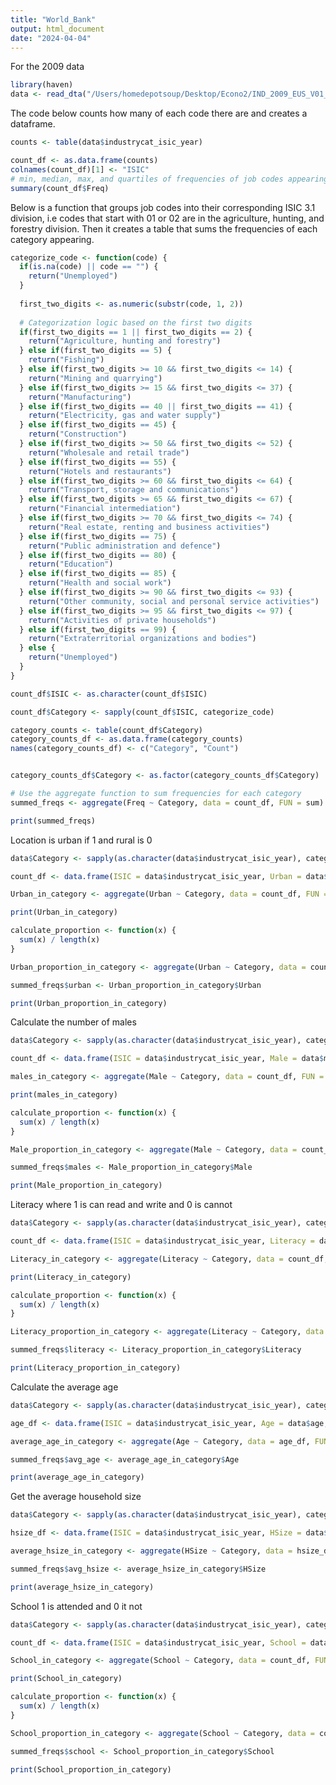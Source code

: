 ```yaml
---
title: "World_Bank"
output: html_document
date: "2024-04-04"
---
```


For the 2009 data
```r
library(haven)
data <- read_dta("/Users/homedepotsoup/Desktop/Econo2/IND_2009_EUS_V01_M_V06_A_GLD_ALL.dta")
```

The code below counts how many of each code there are and creates a dataframe.
```r
counts <- table(data$industrycat_isic_year)

count_df <- as.data.frame(counts)
colnames(count_df)[1] <- "ISIC"
# min, median, max, and quartiles of frequencies of job codes appearing
summary(count_df$Freq)
```

Below is a function that groups job codes into their corresponding ISIC 3.1 division, i.e codes that start with 01 or 02 are in the agriculture, hunting, and forestry division. Then it creates a table that sums the frequencies of each category appearing. 
```r
categorize_code <- function(code) {
  if(is.na(code) || code == "") {
    return("Unemployed")
  }
  
  first_two_digits <- as.numeric(substr(code, 1, 2))
  
  # Categorization logic based on the first two digits
  if(first_two_digits == 1 || first_two_digits == 2) {
    return("Agriculture, hunting and forestry")
  } else if(first_two_digits == 5) {
    return("Fishing")
  } else if(first_two_digits >= 10 && first_two_digits <= 14) {
    return("Mining and quarrying")
  } else if(first_two_digits >= 15 && first_two_digits <= 37) {
    return("Manufacturing")
  } else if(first_two_digits == 40 || first_two_digits == 41) {
    return("Electricity, gas and water supply")
  } else if(first_two_digits == 45) {
    return("Construction")
  } else if(first_two_digits >= 50 && first_two_digits <= 52) {
    return("Wholesale and retail trade")
  } else if(first_two_digits == 55) {
    return("Hotels and restaurants")
  } else if(first_two_digits >= 60 && first_two_digits <= 64) {
    return("Transport, storage and communications")
  } else if(first_two_digits >= 65 && first_two_digits <= 67) {
    return("Financial intermediation")
  } else if(first_two_digits >= 70 && first_two_digits <= 74) {
    return("Real estate, renting and business activities")
  } else if(first_two_digits == 75) {
    return("Public administration and defence")
  } else if(first_two_digits == 80) {
    return("Education")
  } else if(first_two_digits == 85) {
    return("Health and social work")
  } else if(first_two_digits >= 90 && first_two_digits <= 93) {
    return("Other community, social and personal service activities")
  } else if(first_two_digits >= 95 && first_two_digits <= 97) {
    return("Activities of private households")
  } else if(first_two_digits == 99) {
    return("Extraterritorial organizations and bodies")
  } else {
    return("Unemployed")
  }
}

count_df$ISIC <- as.character(count_df$ISIC)

count_df$Category <- sapply(count_df$ISIC, categorize_code)

category_counts <- table(count_df$Category)
category_counts_df <- as.data.frame(category_counts)
names(category_counts_df) <- c("Category", "Count")


category_counts_df$Category <- as.factor(category_counts_df$Category)

# Use the aggregate function to sum frequencies for each category
summed_freqs <- aggregate(Freq ~ Category, data = count_df, FUN = sum)

print(summed_freqs)
```

Location is urban if 1 and rural is 0
```r
data$Category <- sapply(as.character(data$industrycat_isic_year), categorize_code)

count_df <- data.frame(ISIC = data$industrycat_isic_year, Urban = data$urban, Category = data$Category)

Urban_in_category <- aggregate(Urban ~ Category, data = count_df, FUN = sum)

print(Urban_in_category)

calculate_proportion <- function(x) {
  sum(x) / length(x)
}

Urban_proportion_in_category <- aggregate(Urban ~ Category, data = count_df, FUN = calculate_proportion)

summed_freqs$urban <- Urban_proportion_in_category$Urban

print(Urban_proportion_in_category)

```

Calculate the number of males
```r
data$Category <- sapply(as.character(data$industrycat_isic_year), categorize_code)

count_df <- data.frame(ISIC = data$industrycat_isic_year, Male = data$male, Category = data$Category)

males_in_category <- aggregate(Male ~ Category, data = count_df, FUN = sum)

print(males_in_category)

calculate_proportion <- function(x) {
  sum(x) / length(x)
}

Male_proportion_in_category <- aggregate(Male ~ Category, data = count_df, FUN = calculate_proportion)

summed_freqs$males <- Male_proportion_in_category$Male

print(Male_proportion_in_category)

```

Literacy where 1 is can read and write and 0 is cannot 

```r
data$Category <- sapply(as.character(data$industrycat_isic_year), categorize_code)

count_df <- data.frame(ISIC = data$industrycat_isic_year, Literacy = data$literacy, Category = data$Category)

Literacy_in_category <- aggregate(Literacy ~ Category, data = count_df, FUN = sum)

print(Literacy_in_category)

calculate_proportion <- function(x) {
  sum(x) / length(x)
}

Literacy_proportion_in_category <- aggregate(Literacy ~ Category, data = count_df, FUN = calculate_proportion)

summed_freqs$literacy <- Literacy_proportion_in_category$Literacy

print(Literacy_proportion_in_category)
```

Calculate the average age
```r
data$Category <- sapply(as.character(data$industrycat_isic_year), categorize_code)

age_df <- data.frame(ISIC = data$industrycat_isic_year, Age = data$age, Category = data$Category)

average_age_in_category <- aggregate(Age ~ Category, data = age_df, FUN = mean, na.rm = TRUE)

summed_freqs$avg_age <- average_age_in_category$Age

print(average_age_in_category)

```

Get the average household size
```r
data$Category <- sapply(as.character(data$industrycat_isic_year), categorize_code)

hsize_df <- data.frame(ISIC = data$industrycat_isic_year, HSize = data$hsize, Category = data$Category)

average_hsize_in_category <- aggregate(HSize ~ Category, data = hsize_df, FUN = mean, na.rm = TRUE)

summed_freqs$avg_hsize <- average_hsize_in_category$HSize

print(average_hsize_in_category)

```

School 1 is attended and 0 it not
```r
data$Category <- sapply(as.character(data$industrycat_isic_year), categorize_code)

count_df <- data.frame(ISIC = data$industrycat_isic_year, School = data$school, Category = data$Category)

School_in_category <- aggregate(School ~ Category, data = count_df, FUN = sum)

print(School_in_category)

calculate_proportion <- function(x) {
  sum(x) / length(x)
}

School_proportion_in_category <- aggregate(School ~ Category, data = count_df, FUN = calculate_proportion)

summed_freqs$school <- School_proportion_in_category$School

print(School_proportion_in_category)

```

